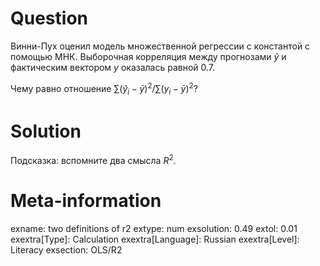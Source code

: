 Question
========

Винни-Пух оценил модель множественной регрессии с константой с помощью МНК.
Выборочная корреляция между прогнозами $\hat y$ и фактическим вектором $y$ оказалась равной $0.7$.

Чему равно отношение $\sum (\hat y_i - \bar y)^2 /\sum (y_i - \bar y)^2$?

Solution
========

Подсказка: вспомните два смысла $R^2$.

Meta-information
================
exname: two definitions of r2
extype: num
exsolution: 0.49
extol: 0.01
exextra[Type]: Calculation
exextra[Language]: Russian
exextra[Level]: Literacy
exsection: OLS/R2
